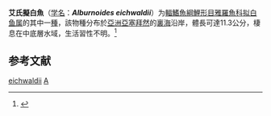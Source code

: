 {{Speciesbox 
| taxon = Alburnoides eichwaldii
| status = NE
| status_system = IUCN3.1
| image = Alburnoides eichwaldii - ZooKeys-276-085-g007.jpeg
| authority = [[De_Filippi|De Filippi]], 1863
| synonyms = *''Alburnoides bipunctatus armeniensis''<br /><small>Dadikyan, 1972</small>
*''Alburnoides bipunctatus eichwaldi''<br /><small>De Filippi, 1863</small>
*''Alburnus bipunctatus eichwaldi''<br /><small>Lacepède, 1803</small>
*''Cyprinus spirlin''<br /><small>De Filippi, 1863</small>
*''Alburnus eichwaldii''<br /><small>De Filippi, 1863</small>
}}

'''艾氏擬白魚'''（[[学名|学名]]：'''''Alburnoides eichwaldii'''''）为[[輻鰭魚綱|輻鰭魚綱]][[鯉形目|鯉形目]][[雅羅魚科|雅羅魚科]][[拟白鱼属|拟白鱼属]]的其中一[[種|種]]，該物種分布於[[亞洲|亞洲]][[亞塞拜然|亞塞拜然]]的[[裏海|裏海]]沿岸，體長可達11.3公分，棲息在中底層水域，生活習性不明。<ref>{{cite web|url=http://wpbp.sinica.edu.tw/Summary/SpeciesSummary.php?id=65345&lang=chinese| title =Alburnoides eichwaldii}}</ref>

==参考文献==
{{reflist}}
{{Taxonbar}}

[[Category:擬白魚属|eichwaldii]]
[[Category:1863年描述的鱼类|A]]
